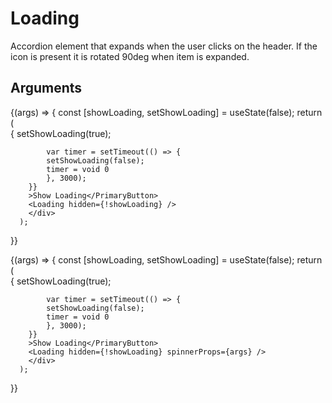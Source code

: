 
<Meta title="Components/Loading" component={Loading} />

# Loading

Accordion element that expands when the user clicks on the header. If the icon is present it is rotated 90deg when item is expanded.

## Arguments

<ArgTypes of={Loading} />


<Canvas>
  <Story name="Basic">
  {(args) => {
      const [showLoading, setShowLoading] = useState(false);
      return (
        <div>
        <PrimaryButton
        onClick={() => {
            setShowLoading(true);

            var timer = setTimeout(() => {
            setShowLoading(false);
            timer = void 0
            }, 3000);
        }}
        >Show Loading</PrimaryButton>
        <Loading hidden={!showLoading} />
        </div>
      );

}}

  </Story>
</Canvas>

<Canvas>
  <Story name="With Spinner properties"
  args={{
    size: 1,
    label: "Please wait..."
  }}>
  {(args) => {
      const [showLoading, setShowLoading] = useState(false);
      return (
        <div>
        <PrimaryButton
        onClick={() => {
            setShowLoading(true);

            var timer = setTimeout(() => {
            setShowLoading(false);
            timer = void 0
            }, 3000);
        }}
        >Show Loading</PrimaryButton>
        <Loading hidden={!showLoading} spinnerProps={args} />
        </div>
      );

}}

  </Story>
</Canvas>
